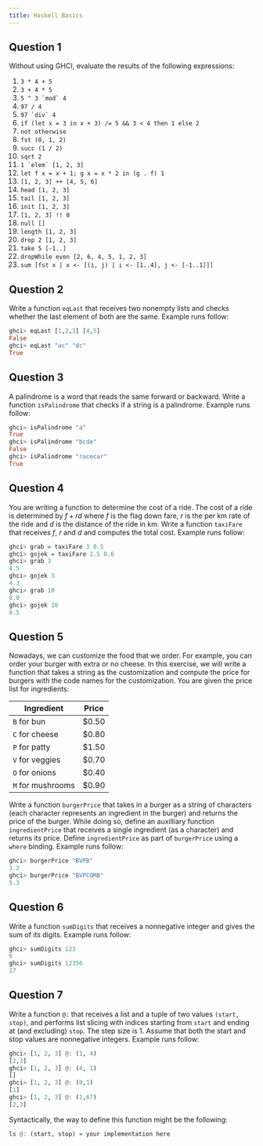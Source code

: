```yaml
---
title: Haskell Basics
---
```


## Question 1
Without using GHCI, evaluate the results of
the following expressions:

1.  `3 * 4 + 5`
2.  `3 + 4 * 5`
3.  `` 5 ^ 3 `mod` 4 ``
4.  `97 / 4`
5.  `` 97 `div` 4 ``
6.  `if (let x = 3 in x + 3) /= 5 && 3 < 4 then 1 else 2`
7.  `not otherwise`
8.  `fst (0, 1, 2)`
9.  `succ (1 / 2)`
10. `sqrt 2`
11. `` 1 `elem` [1, 2, 3] ``
12. `let f x = x + 1; g x = x * 2 in (g . f) 1`
13. `[1, 2, 3] ++ [4, 5, 6]`
14. `head [1, 2, 3]`
15. `tail [1, 2, 3]`
16. `init [1, 2, 3]`
17. `[1, 2, 3] !! 0`
18. `null []`
19. `length [1, 2, 3]`
20. `drop 2 [1, 2, 3]`
21. `take 5 [-1..]`
22. `dropWhile even [2, 6, 4, 5, 1, 2, 3]`
23. `sum [fst x | x <- [(i, j) | i <- [1..4], j <- [-1..1]]]`

## Question 2
Write a function `eqLast` that
receives two nonempty lists and checks whether the last element of both
are the same. Example runs follow:

```haskell frame="terminal" title="GHCi session (eqLast example run)" showLineNumbers=false
ghci> eqLast [1,2,3] [4,5]
False
ghci> eqLast "ac" "dc"
True
```

## Question 3
A palindrome is a word that reads the same forward or backward. Write a function `isPalindrome` that checks if a string is a palindrome. Example runs follow:

```haskell frame="terminal" title="GHCi session (isPalindrome example run)" showLineNumbers=false
ghci> isPalindrome "a"
True
ghci> isPalindrome "bcde"
False
ghci> isPalindrome "racecar"
True
```
## Question 4
You are writing a function to
determine the cost of a ride. The cost of a ride is determined by
$f + rd$ where $f$ is the flag down fare, $r$ is the per km rate of the
ride and $d$ is the distance of the ride in km. Write a function
`taxiFare` that receives $f$, $r$ and $d$ and computes the
total cost. Example runs follow:

```haskell frame="terminal" title="GHCi session (taxiFare example run)" showLineNumbers=false
ghci> grab = taxiFare 3 0.5
ghci> gojek = taxiFare 2.5 0.6
ghci> grab 3
4.5
ghci> gojek 3
4.3
ghci> grab 10
8.0
ghci> gojek 10
8.5
```
## Question 5
Nowadays, we can customize the
food that we order. For example, you can order your burger with extra or
no cheese. In this exercise, we will write a function that takes a string as the
customization and compute the price for burgers with the code names for
the customization. You are given the price list for ingredients:

| Ingredient | Price |
| --- | --- |
| `B` for bun     |   $0.50 |
| `C` for cheese  |   $0.80 |
| `P` for patty   |   $1.50 |
| `V` for veggies |   $0.70 |
| `O` for onions   |  $0.40 |
| `M` for mushrooms | $0.90 |

Write a function `burgerPrice` that takes in a burger as 
a string of characters (each character represents an 
ingredient in the burger) and
returns the price of the burger. While doing so, define an auxilliary
function `ingredientPrice` that receives a single ingredient
(as a character) and returns its price. Define
`ingredientPrice` as part of `burgerPrice` using a
`where` binding. Example runs follow:

```haskell frame="terminal" title="GHCi session (burgerPrice example run)" showLineNumbers=false
ghci> burgerPrice "BVPB"
3.2
ghci> burgerPrice "BVPCOMB"
5.3
```
## Question 6
Write a function
`sumDigits` that receives a nonnegative integer and gives the
sum of its digits. Example runs follow:

```haskell frame="terminal" title="GHCi session (sumDigits example run)" showLineNumbers=false
ghci> sumDigits 123
6
ghci> sumDigits 12356
17
```
## Question 7
Write a function `@:` that
receives a list and a tuple of two values `(start, stop)`, and
performs list slicing with indices starting from `start` and ending at
(and excluding) `stop`. The step size is 1. Assume that both the start
and stop values are nonnegative integers. Example runs follow:

```haskell frame="terminal" title="GHCi session (@: example run)" showLineNumbers=false
ghci> [1, 2, 3] @: (1, 4)
[2,3]
ghci> [1, 2, 3] @: (4, 1)
[]
ghci> [1, 2, 3] @: (0,1)
[1]
ghci> [1, 2, 3] @: (1,67)
[2,3]
```

Syntactically, the way to define this function might be the following:

``` haskell
ls @: (start, stop) = your implementation here
```

